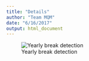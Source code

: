 ```yaml
---
title: "Details"
author: "Team MQM"
date: "6/16/2017"
output: html_document
---
```


![Yearly break detection](www/figures/hackathon_NL_AWSvsMAN_y.png)


